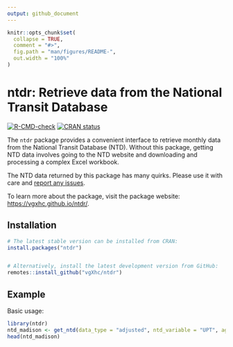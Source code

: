 ```yaml
---
output: github_document
---
```


<!-- README.md is generated from README.Rmd. Please edit that file -->

```r
knitr::opts_chunk$set(
  collapse = TRUE,
  comment = "#>",
  fig.path = "man/figures/README-",
  out.width = "100%"
)
```

# ntdr: Retrieve data from the National Transit Database

<!-- badges: start -->
[![R-CMD-check](https://github.com/vgXhc/ntdr/actions/workflows/R-CMD-check.yaml/badge.svg)](https://github.com/vgXhc/ntdr/actions/workflows/R-CMD-check.yaml)
[![CRAN status](https://www.r-pkg.org/badges/version/ntdr)](https://cran.r-project.org/package=ntdr)
<!-- badges: end -->

The `ntdr` package provides a convenient interface to retrieve monthly data from the National Transit Database (NTD). Without this package, getting NTD data involves going to the NTD website and downloading and processing a complex Excel workbook.

The NTD data returned by this package has many quirks. Please use it with care and [report any issues](https://github.com/vgXhc/ntdr/issues). 

To learn more about the package, visit the package website: [https://vgxhc.github.io/ntdr/](https://vgxhc.github.io/ntdr/). 

## Installation

```r
# The latest stable version can be installed from CRAN:
install.packages("ntdr")


# Alternatively, install the latest development version from GitHub:
remotes::install_github("vgXhc/ntdr")
```



## Example

Basic usage:

```r
library(ntdr)
ntd_madison <- get_ntd(data_type = "adjusted", ntd_variable = "UPT", agency = "City of Madison", modes = "MB")
head(ntd_madison)
```
